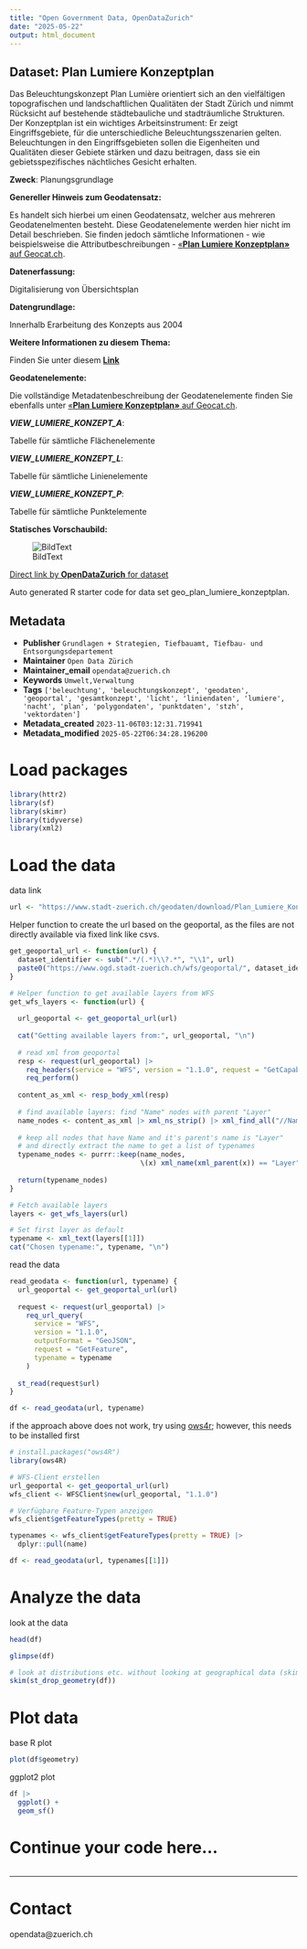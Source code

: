 ```yaml
---
title: "Open Government Data, OpenDataZurich"
date: "2025-05-22"
output: html_document
---
```


## Dataset: Plan Lumiere Konzeptplan

Das Beleuchtungskonzept Plan Lumière orientiert sich an den vielfältigen topografischen und landschaftlichen Qualitäten der Stadt Zürich und nimmt Rücksicht auf bestehende städtebauliche und stadträumliche Strukturen. Der Konzeptplan ist ein wichtiges Arbeitsinstrument: Er zeigt Eingriffsgebiete, für die unterschiedliche Beleuchtungsszenarien gelten. Beleuchtungen in den Eingriffsgebieten sollen die Eigenheiten und Qualitäten dieser Gebiete stärken und dazu beitragen, dass sie ein gebietsspezifisches nächtliches Gesicht erhalten.

**Zweck**: Planungsgrundlage

**Genereller Hinweis zum Geodatensatz:**

Es handelt sich hierbei um einen Geodatensatz, welcher aus mehreren Geodatenelmenten besteht. Diese Geodatenelemente werden hier nicht im Detail beschrieben. Sie finden jedoch sämtliche Informationen - wie beispielsweise die Attributbeschreibungen - [«**Plan Lumiere Konzeptplan»** auf Geocat.ch](https://www.geocat.ch/geonetwork/srv/ger/catalog.search#/metadata/bb8cd816-7831-4e36-a9b7-fd9d1d8cf709).
			   

**Datenerfassung:**

Digitalisierung von Übersichtsplan

**Datengrundlage:**

Innerhalb Erarbeitung des Konzepts aus 2004

**Weitere Informationen zu diesem Thema:**

Finden Sie unter diesem [**Link**](https://www.stadt-zuerich.ch/de/planen-und-bauen/stadtplanung/strategien-und-konzepte/plan-lumiere.html)

**Geodatenelemente:**

Die vollständige Metadatenbeschreibung der Geodatenelemente finden Sie ebenfalls unter [«**Plan Lumiere Konzeptplan»** auf Geocat.ch](https://www.geocat.ch/geonetwork/srv/ger/md.viewer#/full_view/bb8cd816-7831-4e36-a9b7-fd9d1d8cf709).

***VIEW_LUMIERE_KONZEPT_A***: 

Tabelle für sämtliche Flächenelemente 


***VIEW_LUMIERE_KONZEPT_L***: 

Tabelle für sämtliche Linienelemente 


***VIEW_LUMIERE_KONZEPT_P***: 

Tabelle für sämtliche Punktelemente 




**Statisches Vorschaubild:**

![BildText](https://www.gis.stadt-zuerich.ch/zueriplan_docs/geocat/bb8cd816-7831-4e36-a9b7-fd9d1d8cf709.png)



[Direct link by **OpenDataZurich** for dataset](https://data.stadt-zuerich.ch/dataset/geo_plan_lumiere_konzeptplan)

Auto generated R starter code for data set geo_plan_lumiere_konzeptplan.

## Metadata

- **Publisher** `Grundlagen + Strategien, Tiefbauamt, Tiefbau- und Entsorgungsdepartement`
- **Maintainer** `Open Data Zürich`
- **Maintainer_email** `opendata@zuerich.ch`
- **Keywords** `Umwelt,Ver­walt­ung`
- **Tags** `['beleuchtung', 'beleuchtungskonzept', 'geodaten', 'geoportal', 'gesamtkonzept', 'licht', 'liniendaten', 'lumiere', 'nacht', 'plan', 'polygondaten', 'punktdaten', 'stzh', 'vektordaten']`
- **Metadata_created** `2023-11-06T03:12:31.719941`
- **Metadata_modified** `2025-05-22T06:34:28.196200`


# Load packages

```r
library(httr2)
library(sf)
library(skimr)
library(tidyverse)
library(xml2)
```

# Load the data

data link
```r
url <- "https://www.stadt-zuerich.ch/geodaten/download/Plan_Lumiere_Konzeptplan?format=geojson_link"
```


Helper function to create the url based on the geoportal, as the files are not directly available via fixed link like csvs.
```r
get_geoportal_url <- function(url) {
  dataset_identifier <- sub(".*/(.*)\\?.*", "\\1", url)
  paste0("https://www.ogd.stadt-zuerich.ch/wfs/geoportal/", dataset_identifier)
}
```

```r
# Helper function to get available layers from WFS
get_wfs_layers <- function(url) {
  
  url_geoportal <- get_geoportal_url(url)
  
  cat("Getting available layers from:", url_geoportal, "\n")
  
  # read xml from geoportal
  resp <- request(url_geoportal) |> 
    req_headers(service = "WFS", version = "1.1.0", request = "GetCapabilities") |> 
    req_perform()
  
  content_as_xml <- resp_body_xml(resp)
  
  # find available layers: find "Name" nodes with parent "Layer"
  name_nodes <- content_as_xml |> xml_ns_strip() |> xml_find_all("//Name")
  
  # keep all nodes that have Name and it's parent's name is "Layer"
  # and directly extract the name to get a list of typenames
  typename_nodes <- purrr::keep(name_nodes,
                                \(x) xml_name(xml_parent(x)) == "Layer")
  
  return(typename_nodes)
}

# Fetch available layers
layers <- get_wfs_layers(url)

# Set first layer as default
typename <- xml_text(layers[[1]])
cat("Chosen typename:", typename, "\n")
```

read the data
```r
read_geodata <- function(url, typename) {
  url_geoportal <- get_geoportal_url(url)
  
  request <- request(url_geoportal) |>
    req_url_query(
      service = "WFS",
      version = "1.1.0",
      outputFormat = "GeoJSON",
      request = "GetFeature",
      typename = typename
    )
  
  st_read(request$url)
}

df <- read_geodata(url, typename)
```

if the approach above does not work, try using [ows4r](https://eblondel.github.io/ows4R/); however, this needs to be installed first
```r
# install.packages("ows4R")
library(ows4R)

# WFS-Client erstellen
url_geoportal <- get_geoportal_url(url)
wfs_client <- WFSClient$new(url_geoportal, "1.1.0")

# Verfügbare Feature-Typen anzeigen
wfs_client$getFeatureTypes(pretty = TRUE)

typenames <- wfs_client$getFeatureTypes(pretty = TRUE) |> 
  dplyr::pull(name)

df <- read_geodata(url, typenames[[1]])
```

# Analyze the data

look at the data
```r
head(df)
```

```r
glimpse(df)
```

```r
# look at distributions etc. without looking at geographical data (skim cannot deal with geometries)
skim(st_drop_geometry(df))
```

# Plot data

base R plot
```r
plot(df$geometry)
```

ggplot2 plot
```r
df |>
  ggplot() +
  geom_sf()
```

# Continue your code here...

```r

```

------------------------------------------------------------------------

# Contact

opendata@zuerich.ch
